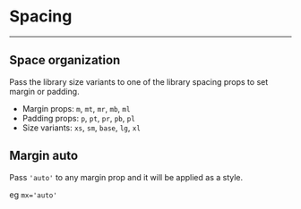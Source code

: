 

<Meta title='Utility classes|Spacing' />

# Spacing

---

## Space organization

Pass the library size variants to one of the library spacing props to set margin or
padding.

<div>
  <Block inline background='primary' pr='xs' mr='xs' height='8px' />
  <Block inline background='primary' pr='sm' mr='xs' height='8px' />
  <Block inline background='primary' pr='base' mr='xs' height='8px' />
  <Block inline background='primary' pr='lg' mr='xs' height='8px' />
  <Block inline background='primary' pr='xl' mr='xs' height='8px' />
</div>

- Margin props: `m`, `mt`, `mr`, `mb`, `ml`
- Padding props: `p`, `pt`, `pr`, `pb`, `pl`
- Size variants: `xs`, `sm`, `base`, `lg`, `xl`

## Margin auto

Pass `'auto'` to any margin prop and it will be applied as a style.

eg `mx='auto'`

<div className='w-100'>
  <Block background='primary' height={16} width={16} mx='auto' />
</div>
